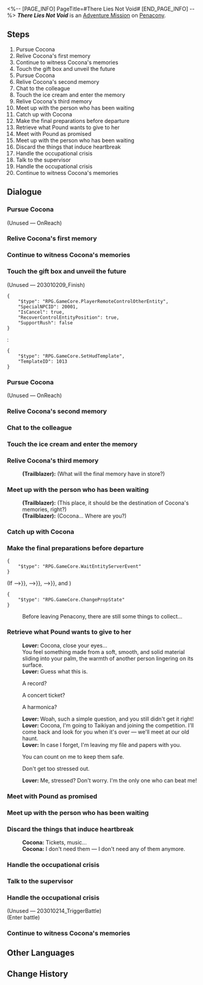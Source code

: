 <%-- [PAGE_INFO]
PageTitle=#There Lies Not Void#
[END_PAGE_INFO] --%>
{{Stub|Dialogue.}}
{{Mission Infobox
|id            = 2030102
|title         = 
|image         = <!--Mission There Lies Not Void.png-->
|type          = Adventure
|event_name    = 
|chapter       = 
|requirements  = {{subst:void|<!--Unknown: {"Type":"Manual"}-->}}
|summary       = <!--official mission summary from Fate's Atlas-->
|characters    = Cocona; Lover; Trailblazer
|startLocation = [[Penacony]] - [[Cocona's Inner World]]
|world         = Penacony
|area          = Cocona's Inner World
|prev          = 
|next          = 
|rewards       = 
}}
'''''There Lies Not Void''''' is an [[Adventure Mission]] on [[Penacony]].

==Steps==
# Pursue Cocona
# Relive Cocona's first memory
# Continue to witness Cocona's memories
# Touch the gift box and unveil the future
# Pursue Cocona
# Relive Cocona's second memory
# Chat to the colleague
# Touch the ice cream and enter the memory
# Relive Cocona's third memory
# Meet up with the person who has been waiting
# Catch up with Cocona
# Make the final preparations before departure
# Retrieve what Pound wants to give to her
# Meet with Pound as promised
# Meet up with the person who has been waiting
# Discard the things that induce heartbreak
# Handle the occupational crisis
# Talk to the supervisor
# Handle the occupational crisis
# Continue to witness Cocona's memories

<!--
==Gameplay Notes==

--><!--
==Trial Character==

-->
==Dialogue==
{{Stub Dialogue}}

===Pursue Cocona{{subst:void|<!--203010201-->}}===
{{Mission Description|type=adventure|location=Cocona's Inner World|Cocona seems to be running towards a particular location. Catch up with her and see what has happened.}}
{{Dialogue Start}}
:{{tx}}
;(Unused &mdash; OnReach)
:<!--0.6-second delay-->
{{Dialogue End}}

===Relive Cocona's first memory{{subst:void|<!--203010203-->}}===
{{Mission Description|type=adventure|location=Cocona's Inner World|update|Cocona has disappeared. By touching the memories she left behind, you may be able to catch up to her again.}}
{{Dialogue Start}}


{{Dialogue End}}

===Continue to witness Cocona's memories{{subst:void|<!--203010204-->}}===
{{Mission Description|type=adventure|location=Cocona's Inner World|update|You lower your head and look at yourself. It's as if you are experiencing her memories in her form. The piano she used to play stands there. Try to play it, and you may witness something miraculous.}}
{{Dialogue Start}}


{{Dialogue End}}

===Touch the gift box and unveil the future{{subst:void|<!--203010209-->}}===
{{Mission Description|type=adventure|location=Cocona's Inner World|update|The luxurious gift box seems to contain Cocona's future. What kind of "gift" awaits her?}}
{{Dialogue Start}}



;(Unused &mdash; 203010209_Finish)
<pre>{
	"$type": "RPG.GameCore.PlayerRemoteControlOtherEntity",
	"SpecialNPCID": 20001,
	"IsCancel": true,
	"RecoverControlEntityPosition": true,
	"SupportRush": false
}</pre>
:<pre>{
	"$type": "RPG.GameCore.SetHudTemplate",
	"TemplateID": 1013
}</pre>
{{Dialogue End}}

===Pursue Cocona{{subst:void|<!--203010234-->}}===
{{Mission Description|type=adventure|location=Cocona's Inner World|update|Cocona is still running towards a particular location. Once again, you must experience the events in her memories to catch up with her.}}
{{Dialogue Start}}
:{{tx}}
;(Unused &mdash; OnReach)
:<!--0.6-second delay-->
{{Dialogue End}}

===Relive Cocona's second memory{{subst:void|<!--203010211-->}}===
{{Mission Description|type=adventure|location=Cocona's Inner World|update|Cocona has disappeared. By touching the memories she left behind, you may be able to catch up to her again.}}
{{Dialogue Start}}


{{Dialogue End}}

===Chat to the colleague{{subst:void|<!--203010212-->}}===
{{Mission Description|type=adventure|location=Cocona's Inner World|update|As Cocona starts her career, her colleague seems to have something to say to her.}}
{{Dialogue Start}}


{{Dialogue End}}

===Touch the ice cream and enter the memory{{subst:void|<!--203010217-->}}===
{{Mission Description|type=adventure|location=Cocona's Inner World|update|You see a delectable ice cream. Will Cocona's life get better? You decide to see it for yourself.}}
{{Dialogue Start}}



{{Dialogue End}}

===Relive Cocona's third memory{{subst:void|<!--203010218-->}}===
{{Mission Description|type=adventure|location=Cocona's Inner World|update|Touch the memory left behind by Cocona. You have a feeling that you're already very close to her.}}
{{Dialogue Start}}
:<!--2-second delay-->
:'''(Trailblazer):''' (What will the final memory have in store?)
{{Dialogue End}}

===Meet up with the person who has been waiting{{subst:void|<!--203010227-->}}===
{{Mission Description|type=adventure|location=Cocona's Inner World|update|A man has appeared at the place you've arranged to meet. It is time to meet him.}}
{{Dialogue Start}}
:'''(Trailblazer):''' (This place, it should be the destination of Cocona's memories, right?)
:'''(Trailblazer):''' (Cocona... Where are you?)
{{Dialogue End}}

===Catch up with Cocona{{subst:void|<!--203010229-->}}===
{{Mission Description|type=adventure|location=Cocona's Inner World|update|Finally, you have reached the depths of Cocona's mind. Find her and talk to her.}}
{{Dialogue Start}}
{{Dialogue End}}

===Make the final preparations before departure{{subst:void|<!--203010235-->}}===
{{Mission Description|type=adventure|location=Cocona's Inner World|update|As you await the departure day, Pound has prepared something for Cocona.}}
{{Dialogue Start}}
<pre>{
	"$type": "RPG.GameCore.WaitEntityServerEvent"
}</pre>
;(If {{cx}}{{subst:void|<!--{"$type":"RPG.GameCore.ByComparePropState","TargetType":{"$type":"RPG.GameCore.GroupFetchLocalTarget","TargetType":"Prop","Targets":[300002]}}-->}}, {{cx}}{{subst:void|<!--{"$type":"RPG.GameCore.ByComparePropState","TargetType":{"$type":"RPG.GameCore.GroupFetchLocalTarget","TargetType":"Prop","Targets":[300003]}}-->}}, {{cx}}{{subst:void|<!--{"$type":"RPG.GameCore.ByComparePropState","TargetType":{"$type":"RPG.GameCore.GroupFetchLocalTarget","TargetType":"Prop","Targets":[300004]}}-->}}, and {{cx}}{{subst:void|<!--{"$type":"RPG.GameCore.ByComparePropState","TargetType":{"$type":"RPG.GameCore.GroupFetchLocalTarget","TargetType":"Prop","Targets":[300001]},"State":"Open"}-->}})
<pre>{
	"$type": "RPG.GameCore.ChangePropState"
}</pre>
:Before leaving Penacony, there are still some things to collect...
{{Dialogue End}}

===Retrieve what Pound wants to give to her{{subst:void|<!--203010239-->}}===
{{Mission Description|type=adventure|location=Cocona's Inner World|update|Go find Pound and retrieve what he wishes to give to Cocona. Once you have it, you can leave this place together.}}
{{Dialogue Start}}
:'''Lover:''' Cocona, close your eyes...
:You feel something made from a soft, smooth, and solid material sliding into your palm, the warmth of another person lingering on its surface.
:'''Lover:''' Guess what this is.
:{{DIcon|Arrow}} A record?
:{{DIcon|Arrow}} A concert ticket?
:{{DIcon|Arrow}} A harmonica?
:'''Lover:''' Woah, such a simple question, and you still didn't get it right!
:{{tx}}
:'''Lover:''' Cocona, I'm going to Taikiyan and joining the competition. I'll come back and look for you when it's over &mdash; we'll meet at our old haunt.
:'''Lover:''' In case I forget, I'm leaving my file and papers with you.
:{{DIcon|Arrow}} You can count on me to keep them safe.
:{{DIcon|Arrow}} Don't get too stressed out.
:'''Lover:''' Me, stressed? Don't worry. I'm the only one who can beat me!
:{{tx}}
{{Dialogue End}}

===Meet with Pound as promised{{subst:void|<!--203010225-->}}===
{{Mission Description|type=adventure|location=Cocona's Inner World|update|With the ship ticket and identification documents all prepared, go and meet with Pound as promised.}}
{{Dialogue Start}}
{{Dialogue End}}

===Meet up with the person who has been waiting{{subst:void|<!--203010226-->}}===
{{Mission Description|type=adventure|location=Cocona's Inner World|update|A man has appeared at the place you've arranged to meet. It is time to meet him.}}
{{Dialogue Start}}


{{Dialogue End}}

===Discard the things that induce heartbreak{{subst:void|<!--203010236-->}}===
{{Mission Description|type=adventure|location=Cocona's Inner World|update|Cocona is walking towards the flower beds. See what she is up to.}}
{{Dialogue Start}}


:<!--1.3-second delay-->
:'''Cocona:''' Tickets, music...
:'''Cocona:''' I don't need them &mdash; I don't need any of them anymore.
{{Dialogue End}}

===Handle the occupational crisis{{subst:void|<!--203010215-->}}===
{{Mission Description|type=adventure|location=Cocona's Inner World|update|Unable to change the external world, Cocona has to... change herself.}}
{{Dialogue Start}}
:{{tx}}
{{Dialogue End}}

===Talk to the supervisor{{subst:void|<!--203010213-->}}===
{{Mission Description|type=adventure|location=Cocona's Inner World|update|After having spent some time at this job, Cocona's supervisor seems to have something to say to her.}}
{{Dialogue Start}}


{{Dialogue End}}

===Handle the occupational crisis{{subst:void|<!--203010214-->}}===
{{Mission Description|type=adventure|location=Cocona's Inner World|update|Unable to change the external world, Cocona has to... change herself.}}
{{Dialogue Start}}

;(Unused &mdash; 203010214_TriggerBattle)
;(Enter battle)
:::{{tx|Enemy list missing}}
{{Dialogue End}}

===Continue to witness Cocona's memories{{subst:void|<!--203010207-->}}===
{{Mission Description|type=adventure|location=Cocona's Inner World|update|Cocona seems to have made a decision. It is time to discuss with her parents.}}
{{Dialogue Start}}
{{Mission Description|type=adventure|location=Cocona's Inner World|update|Cocona's good friend is right ahead. Talk to her.}}


{{Mission Description|type=adventure|location=Cocona's Inner World|update|Cocona seems to have made a decision. It is time to discuss with her parents.}}


{{Dialogue End}}

==Other Languages==
{{Other Languages
|en   = There Lies Not Void
|zhs  = 那里并非空无一物
|zht  = 那裡並非空無一物
|ja   = 何もないわけじゃない
|ko   = 거긴 비어있지 않아
|es   = Lo que espera no es el vacío
|fr   = Absence de vacuité
|ru   = Там вовсе не пусто
|th   = ที่แห่งนั้นไม่ใช่ไร้สิ่งใด
|vi   = Nơi Đó Không Hề Trống Rỗng
|de   = Ort ohne wirkliche Leere
|id   = Di Sana Tidak Benar-Benar Kosong
|pt   = Lá Não Há Vazio
}}

==Change History==
{{Change History|2.0}}
